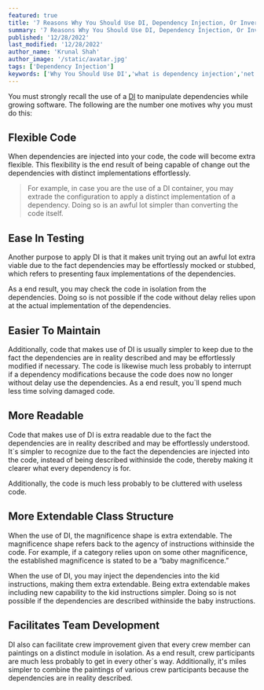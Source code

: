 ```yaml
---
featured: true
title: '7 Reasons Why You Should Use DI, Dependency Injection, Or Inversion Of Control'
summary: '7 Reasons Why You Should Use DI, Dependency Injection, Or Inversion Of Control, You must strongly recall the use of a DI to manipulate dependencies while growing software. The following are the number one motives why you must do this'
published: '12/28/2022'
last_modified: '12/28/2022'
author_name: 'Krunal Shah'
author_image: '/static/avatar.jpg'
tags: ['Dependency Injection']
keywords: ['Why You Should Use DI','what is dependency injection','net core dependency injection','Inversion of Control', 'Dependency Injection c#', 'DI pattern', 'IoC', 'injector', 'dependency injection pattern', 'Injectors', '7 reasons']
---
```


You must strongly recall the use of a [DI](https://en.wikipedia.org/wiki/Dependency_injection) to manipulate dependencies while growing software. The following are the number one motives why you must do this:

## Flexible Code
When dependencies are injected into your code, the code will become extra flexible. This flexibility is the end result of being capable of change out the dependencies with distinct implementations effortlessly.

> For example, in case you are the use of a DI container, you may extrade the configuration to apply a distinct implementation of a dependency. Doing so is an awful lot simpler than converting the code itself.

## Ease In Testing
Another purpose to apply DI is that it makes unit trying out an awful lot extra viable due to the fact dependencies may be effortlessly mocked or stubbed, which refers to presenting faux implementations of the dependencies.

As a end result, you may check the code in isolation from the dependencies. Doing so is not possible if the code without delay relies upon at the actual implementation of the dependencies.

## Easier To Maintain
Additionally, code that makes use of DI is usually simpler to keep due to the fact the dependencies are in reality described and may be effortlessly modified if necessary. The code is likewise much less probably to interrupt if a dependency modifications because the code does now no longer without delay use the dependencies. As a end result, you`ll spend much less time solving damaged code.

## More Readable
Code that makes use of DI is extra readable due to the fact the dependencies are in reality described and may be effortlessly understood. It`s simpler to recognize due to the fact the dependencies are injected into the code, instead of being described withinside the code, thereby making it clearer what every dependency is for.

Additionally, the code is much less probably to be cluttered with useless code.

## More Extendable Class Structure
When the use of DI, the magnificence shape is extra extendable. The magnificence shape refers back to the agency of instructions withinside the code. For example, if a category relies upon on some other magnificence, the established magnificence is stated to be a “baby magnificence.”

When the use of DI, you may inject the dependencies into the kid instructions, making them extra extendable. Being extra extendable makes including new capability to the kid instructions simpler. Doing so is not possible if the dependencies are described withinside the baby instructions.

## Facilitates Team Development
DI also can facilitate crew improvement given that every crew member can paintings on a distinct module in isolation. As a end result, crew participants are much less probably to get in every other`s way. Additionally, it's miles simpler to combine the paintings of various crew participants because the dependencies are in reality described.
